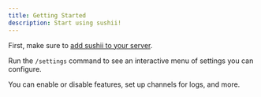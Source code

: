 ```yaml
---
title: Getting Started
description: Start using sushii!
---
```


First, make sure to [add sushii to your server](https://discord.com/api/oauth2/authorize?client_id=193163942502072320&permissions=268823622&scope=applications.commands%20bot).

Run the `/settings` command to see an interactive menu of settings you can
configure.

You can enable or disable features, set up channels for logs, and more.
